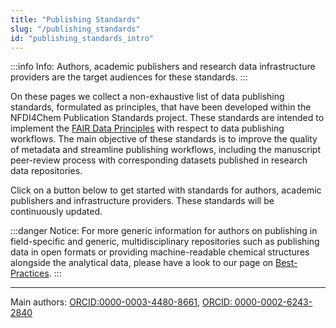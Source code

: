 ```yaml
---
title: "Publishing Standards"
slug: "/publishing_standards"
id: "publishing_standards_intro"
---
```



:::info Info:
Authors, academic publishers and research data infrastructure providers are the target audiences for these standards.
:::

On these pages we collect a non-exhaustive list of data publishing standards, formulated as principles, that have been developed within the NFDI4Chem Publication Standards project. These standards are intended to implement the [FAIR Data Principles](/docs/fair/) with respect to data publishing workflows. The main objective of these standards is to improve the quality of metadata and streamline publishing workflows, including the manuscript peer-review process with corresponding datasets published in research data repositories. 

Click on a button below to get started with standards for authors, academic publishers and infrastructure providers. These standards will be continuously updated. 

<N4CFeatures feature="stakeholders_data_publishing" />

:::danger Notice:
For more generic information for authors on publishing in field-specific and generic, multidisciplinary repositories such as publishing data in open formats or providing machine-readable chemical structures alongside the analytical data, please have a look to our page on [Best-Practices](/docs/best_practice/).
:::

----
Main authors: [ORCID:0000-0003-4480-8661](https://orcid.org/0000-0003-4480-8661), [ORCID: 0000-0002-6243-2840](https://orcid.org/0000-0002-6243-2840)
